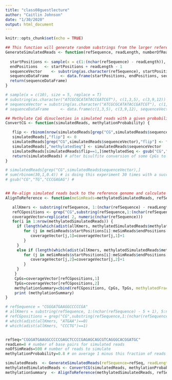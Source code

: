 ```yaml
---
title: "class08guestlecture"
author: "Caitlin Johnson"
date: "1/30/2020"
output: html_document
---
```


```r
knitr::opts_chunk$set(echo = TRUE)
```

```r
## This function will generate random substrings from the larger reference sequence 
GenerateSimulatedReads <- function(refSequence, readLength, numberOfReadsToSimulate) {
  
  startPositions <- sample(x = c(1:(nchar(refSequence) - readLength)), size = numberOfReadsToSimulate, replace = T) # Gives random start coordiniates
  endPositions   <- startPositions + readLength - 1
  sequenceVector    <- substring(as.character(refSequence), startPositions, endPositions)
  sequenceDataFrame     <- data.frame(startPositions, endPositions, sequenceVector, stringsAsFactors = FALSE)
  return(sequenceDataFrame)
}

# sample(x = c(10), size = 5, replace = T)
# substring(as.character("ATCGCGCATATACCGATCGT"), c(1,3,5), c(3,9,12))
# sequenceVector = substring(as.character("ATCGCGCATATACCGATCGT"), c(1,3,5), c(3,9,12))
# sequenceDataFrame     <- data.frame(c(1,3,5), c(3,9,12), sequenceVector, stringsAsFactors = FALSE)

## Methylate CpG dinucleoties in simulated reads with a given probability 
ConvertCG <- function(simulatedReads, methylationProbability) {

   flip <- rbinom(nrow(simulatedReads[grep("CG",simulatedReads$sequenceVector),]),1,1-methylationProbability)
   simulatedReads[,"flip"] <- 0
   simulatedReads[grep("CG",simulatedReads$sequenceVector),"flip"] <- flip
   simulatedReads[,"methylatedSeq"] <- simulatedReads$sequenceVector
   simulatedReads[simulatedReads$flip==1,]$methylatedSeq <- gsub("CG","TG",simulatedReads[simulatedReads$flip==1,]$sequenceVector)
   return(simulatedReads) # after bisulfite conversion of some CpGs to TpGs 
}

# simulatedReads[grep("CG",simulatedReads$sequenceVector),]
# sum(rbinom(30,1,0.4)) # is doing this experiment 30 times with a success probabilty of 0.4; success is 1, failure is 0
# gsub("CG","TG","CCCGAGAG") # 


## Re-align simulated reads back to the reference genome and calculate methylation ratios for CpGs 
AlignToReference <- function(meSimReads=methylatedSimulatedReads, refSequence, readLength, numberOfMismatches=1) {

   allKmers <- substring(refSequence, 1:(nchar(refSequence) - readLength + 1), readLength:nchar(refSequence))
   refCGpositions <- grep("CG",substring(refSequence,1:(nchar(refSequence)-1),2:nchar(refSequence)))
   coverageVector=replicate( 2, numeric(nchar(refSequence)))
   for(i in 1:nrow(methylatedSimulatedReads)) {
	 if (length(which(adist(allKmers, methylatedSimulatedReads$methylatedSeq[i])==0,))==1){
		for (j in meSimReads$startPositions[i]:meSimReads$endPositions[i]){
	       coverageVector[j,1]=coverageVector[j,1]+1
		}
	 }
   	 else if (length(which(adist(allKmers, methylatedSimulatedReads$methylatedSeq[i])<=numberOfMismatches,))==1){
		for (j in meSimReads$startPositions[i]:meSimReads$endPositions[i]){
	       coverageVector[j,2]=coverageVector[j,2]+1
		}
	 }
	}
	CpGs=coverageVector[refCGpositions,1]
	TpGs=coverageVector[refCGpositions,2]
	methylationSummary=cbind(refCGpositions, CpGs, TpGs, methylatedFraction=CpGs/(CpGs+TpGs))
	print (methylationSummary)
}

# refSequence = "CGGGATGAAGGCCCCCGA"
# allKmers = substring(refSequence, 1:(nchar(refSequence) - 5 + 1), 5:nchar(refSequence))
# refCGpositions = grep("CG",substring(refSequence,1:(nchar(refSequence)-1),2:nchar(refSequence)))
# which(adist(allKmers, "ATGAA")==0)
# which(adist(allKmers, "CCCTG")==1)


refSeq="CGGGATGAAGGCCCCCGAGCTCCCCGAGAGCAGCGTCAGGGCACGGATGC"
readLen=8 # number of base pairs for simulated reads
noOfSimReads=500 # number of reads to simulate 
methylationProbability=0.8 # on average 1 minus this fraction of reads will have C to T conversion

simulatedReads  <- GenerateSimulatedReads(refSequence=refSeq, readLength=readLen, numberOfReadsToSimulate=noOfSimReads)
methylatedSimulatedReads <- ConvertCG(simulatedReads, methylationProbability) #If there are CpGs, we're going to use methylation probability; 80% with conversion (not methylated), and 20% without conversion (methylated)
methylationSummary  <- AlignToReference(methylatedSimulatedReads, refSeq, readLen) # Align to reference geneome and show what's 'flipped'


  

```

